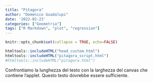 ```yaml
---
title: "Pitagora"
author: "Domenico Guadalupi"
date: '2022-02-23'
categories: ["Geometria"]
tags: ["R Markdown", "plot", "regression"]
---
```


```r
knitr::opts_chunk$set(collapse = TRUE, echo=FALSE)
```

```r

htmltools::includeHTML("head_custom.html")
htmltools::includeHTML("pitagora_script.html")
#htmltools::includeHTML("pitagora.html")
```
<div id="CSCanvas" class="CindyJS-widget"></div>

Confrontiamo la lunghezza del testo con la larghezza del canvas che contiene l'applet. Questo testo dovrebbe essere sufficiente.